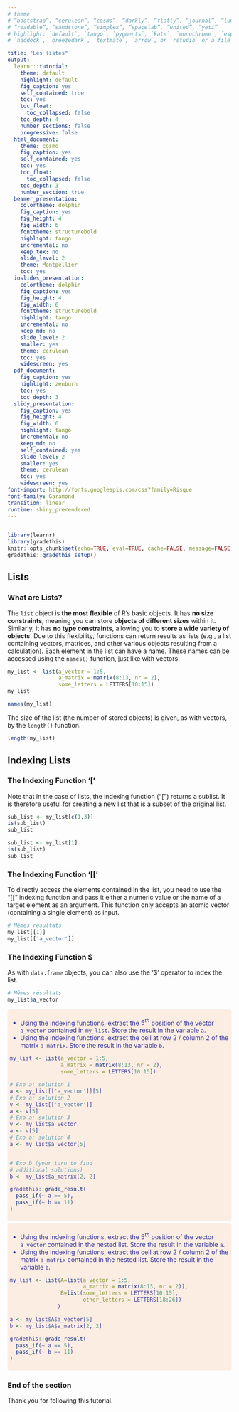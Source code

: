 ```yaml
---
# theme
# “bootstrap”, “cerulean”, “cosmo”, “darkly”, “flatly”, “journal”, “lumen”, “paper”, 
# “readable”, “sandstone”, “simplex”, “spacelab”, “united”, “yeti”
# highlight: `default`, `tango`, `pygments`, `kate`, `monochrome`, `espresso`, `zenburn`, 
# `haddock`, `breezedark`, `textmate`, `arrow`, or `rstudio` or a file with extension `.theme`.

title: "Les listes"
output:
  learnr::tutorial:
    theme: default
    highlight: default
    fig_caption: yes
    self_contained: true
    toc: yes
    toc_float: 
      toc_collapsed: false
    toc_depth: 4
    number_sections: false
    progressive: false
  html_document:
    theme: cosmo
    fig_caption: yes
    self_contained: yes
    toc: yes
    toc_float: 
      toc_collapsed: false
    toc_depth: 3
    number_section: true
  beamer_presentation:
    colortheme: dolphin
    fig_caption: yes
    fig_height: 4
    fig_width: 6
    fonttheme: structurebold
    highlight: tango
    incremental: no
    keep_tex: no
    slide_level: 2
    theme: Montpellier
    toc: yes
  ioslides_presentation:
    colortheme: dolphin
    fig_caption: yes
    fig_height: 4
    fig_width: 6
    fonttheme: structurebold
    highlight: tango
    incremental: no
    keep_md: no
    slide_level: 2
    smaller: yes
    theme: cerulean
    toc: yes
    widescreen: yes
  pdf_document:
    fig_caption: yes
    highlight: zenburn
    toc: yes
    toc_depth: 3
  slidy_presentation:
    fig_caption: yes
    fig_height: 4
    fig_width: 6
    highlight: tango
    incremental: no
    keep_md: no
    self_contained: yes
    slide_level: 2
    smaller: yes
    theme: cerulean
    toc: yes
    widescreen: yes
font-import: http://fonts.googleapis.com/css?family=Risque
font-family: Garamond
transition: linear
runtime: shiny_prerendered
---
```


<!--  
Here the parameters about the documents.
https://www.rstudio.com/wp-content/uploads/2015/03/rmarkdown-reference.pdf 
--> 


```css

```

<script language="JavaScript" type="text/javascript">
          
          function sizeTbl2(h,i) {
          var tbl = document.getElementById("section-" + i);
          tbl.style.display = h;
          }

</script>



<style>
.exo {
  border-radius: 5px;
  margin-top: 5px;
  margin-bottom: 5px;
  padding-top: 5px;
  padding-bottom: 5px;
  padding-left: 5px;
  padding-right: 5px;
  background-color: #fcede3;
  color: rgb(51, 51,153);
}
.tips {
       padding-top: 5px;
       padding-bottom: 5px;
       padding-left: 5px;
       padding-right: 5px;
       border: 1px dashed #2f6fab;
       background-color: #EEFFEE;
}
.solution {
            margin-top: 5px;
            margin-bottom: 5px;
            padding-top: 5px;
            padding-bottom: 5px;
            padding-left: 5px;
            padding-right: 5px;
            border: 1px dashed #FFFFFF;
            background-color: #EEEEFF;
            color: #0000BB;
            font-size: 11px;
}
</style>


```r
library(learnr)
library(gradethis)
knitr::opts_chunk$set(echo=TRUE, eval=TRUE, cache=FALSE, message=FALSE, warning=FALSE, comment="")
gradethis::gradethis_setup()
```


<!--  
<img src="img/graph_with_r.jpeg"> 
![](img/graph_with_r.jpeg)
--> 

## Lists

### What are Lists?

The `list` object is **the most flexible** of R's basic objects. It has **no size constraints**, meaning you can store **objects of different sizes** within it. Similarly, it has **no type constraints**, allowing you to **store a wide variety of objects**. Due to this flexibility, functions can return results as lists (e.g., a list containing vectors, matrices, and other various objects resulting from a calculation). Each element in the list can have a name. These names can be accessed using the `names()` function, just like with vectors.


```r
my_list <- list(a_vector = 1:5, 
                a_matrix = matrix(8:13, nr = 2), 
                some_letters = LETTERS[10:15])
my_list
```

```r
names(my_list)
```

The size of the list (the number of stored objects) is given, as with vectors, by the `length()` function.

```r
length(my_list)
```

## Indexing Lists

### The Indexing Function '['

Note that in the case of lists, the indexing function ("[") returns a sublist. It is therefore useful for creating a new list that is a subset of the original list.


```r
sub_list <- my_list[c(1,3)]
is(sub_list)
sub_list
```


```r
sub_list <- my_list[1]
is(sub_list)
sub_list
```

### The Indexing Function '[['

To directly access the elements contained in the list, you need to use the "[[" indexing function and pass it either a numeric value or the name of a target element as an argument. This function only accepts an atomic vector (containing a single element) as input.

```r
# Mêmes résultats
my_list[[1]]
my_list[['a_vector']]
```


### The Indexing Function $

As with `data.frame` objects, you can also use the '$' operator to index the list.

```r
# Mêmes résultats
my_list$a_vector
```

<div class="exo">

- Using the indexing functions, extract the $5^{th}$ position of the vector `a_vector` contained in `my_list`. Store the result in the variable `a`.
- Using the indexing functions, extract the cell at row 2 / column 2 of the matrix `a_matrix`. Store the result in the variable `b`.

```r
my_list <- list(a_vector = 1:5, 
                a_matrix = matrix(8:13, nr = 2), 
                some_letters = LETTERS[10:15])

```

```r
# Exo a: solution 1
a <- my_list[['a_vector']][5]
# Exo a: solution 2
v <- my_list[['a_vector']]
a <- v[5]
# Exo a: solution 3
v <- my_list$a_vector
a <- v[5]
# Exo a: solution 4
a <- my_list$a_vector[5]


# Exo b (your turn to find 
# additional solutions)
b <- my_list$a_matrix[2, 2]
```

```r
gradethis::grade_result(
  pass_if(~ a == 5),
  pass_if(~ b == 11)
)
```
</div>


<div class="exo">

- Using the indexing functions, extract the $5^{th}$ position of the vector `a_vector` contained in the nested list. Store the result in the variable `a`.
- Using the indexing functions, extract the cell at row 2 / column 2 of the matrix `a_matrix` contained in the nested list. Store the result in the variable `b`.

```r
my_list <- list(A=list(a_vector = 1:5, 
                       a_matrix = matrix(8:13, nr = 2)),
                B=list(some_letters = LETTERS[10:15],
                       other_letters = LETTERS[18:26])
               )
```

```r
a <- my_list$A$a_vector[5]
b <- my_list$A$a_matrix[2, 2]
```

```r
gradethis::grade_result(
  pass_if(~ a == 5),
  pass_if(~ b == 11)
)
```
</div>

### End of the section

Thank you for following this tutorial.



